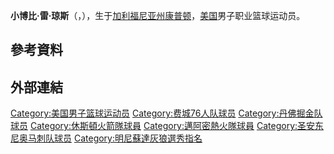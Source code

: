 {{Otheruses|other=名为博比·琼斯的其他人物|博比·琼斯}}
{{Infobox NBA Player
| name = 博比·琼斯<br />Bobby Jones
| image = 
| position =小前锋
| height_ft = 6 | height_in = 7 | weight_lbs = 215
| team = Teramo Basket
| nationality = {{USA}}
| nationality_2 =
| birth_date = {{Birth date and age|1984|1|9}}
| birth_place = {{USA}}[[加利福尼亚州|加利福尼亚州]][[康普顿_(加利福尼亚州)|康普顿]]
| death_date = 
| death_place = 
| highschool = 
| college = [[华盛顿大学|华盛顿大学]]
| draft_round = 2
| draft_pick = 37
| draft_year = 2006
| draft_team = [[费城76人队|费城76人队]]
| career_start =2006年
| career_end = 今
| former_teams = [[费城76人队|费城76人队]]（2006年-07年）<br />[[丹佛掘金队|丹佛掘金队]]（2007年-08年）<br />[[孟菲斯灰熊队|孟菲斯灰熊队]]（2008年）<br />[[休士頓火箭队|休士頓火箭队]]（2008年）
| awards = 
| halloffame = 
}}
{{世大運獎牌記錄
|項目=籃球
|a1=2005
|b1=1
}}
'''小博比·雷·琼斯'''（{{lang-en|Bobby Ray Jones, Jr.}}，{{bd|1984年|1月9日||}}），生于[[加利福尼亚州|加利福尼亚州]][[康普顿_(加利福尼亚州)|康普顿]]，[[美国|美国]]男子职业篮球运动员。

== 參考資料 ==
{{Reflist}}

== 外部連結 ==
{{2006年NBA选秀}}

{{Authority control}}
{{DEFAULTSORT:Jones, Bobby}}
[[Category:美国男子篮球运动员|Category:美国男子篮球运动员]]
[[Category:费城76人队球员|Category:费城76人队球员]]
[[Category:丹佛掘金队球员|Category:丹佛掘金队球员]]
[[Category:休斯頓火箭隊球員|Category:休斯頓火箭隊球員]]
[[Category:邁阿密熱火隊球員|Category:邁阿密熱火隊球員]]
[[Category:圣安东尼奥马刺队球员|Category:圣安东尼奥马刺队球员]]
[[Category:明尼蘇達灰狼選秀指名|Category:明尼蘇達灰狼選秀指名]]